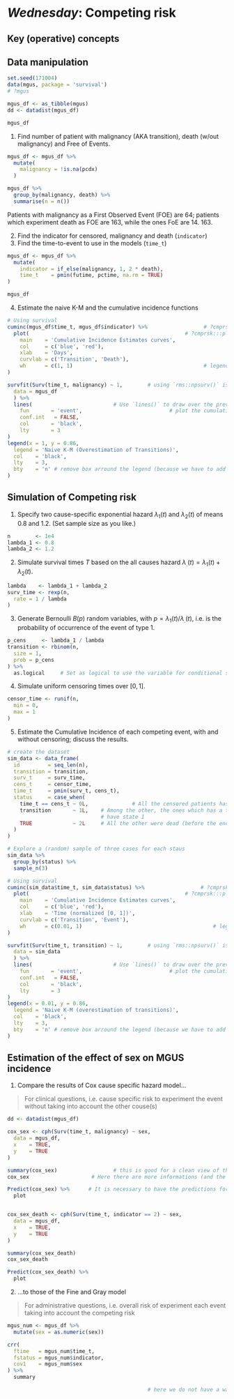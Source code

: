 # *Wednesday*: Competing risk {#competing-risk}

## Key (operative) concepts {#key3}





## Data manipulation

```r
set.seed(171004)
data(mgus, package = 'survival')
# ?mgus

mgus_df <- as_tibble(mgus)
dd <- datadist(mgus_df)

mgus_df
```


1. Find number of patient with malignancy (AKA transition), death
   (w/out malignancy) and Free of Events.

```r
mgus_df <- mgus_df %>% 
  mutate(
    malignancy = !is.na(pcdx)
  )

mgus_df %>% 
  group_by(malignancy, death) %>% 
  summarise(n = n())
```

Patients with malignancy as a First Observed Event (FOE) are 64; patients which experiment death as FOE are 163, while the ones FoE are 14.
163.

2. Find the indicator for censored, malignancy and death (`indicator`)
3. Find the time-to-event to use in the models (`time_t`)

```r
mgus_df <- mgus_df %>% 
  mutate(
    indicator = if_else(malignancy, 1, 2 * death),
    time_t    = pmin(futime, pctime, na.rm = TRUE)
)

mgus_df
```

4. Estimate the naive K-M and the cumulative incidence functions

```r
# Using survival
cuminc(mgus_df$time_t, mgus_df$indicator) %>%                  # ?cmprsk::cuminc
  plot(                                                  # ?cmprsk:::plot.cuminc
    main    = 'Cumulative Incidence Estimates curves',
    col     = c('blue', 'red'),
    xlab    = 'Days',
    curvlab = c('Transition', 'Death'),
    wh      = c(1, 1)                                          # legend position
)

survfit(Surv(time_t, malignancy) ~ 1,        # using `rms::npsurv()` is the same
  data = mgus_df
  ) %>% 
  lines(                          # Use `lines()` to draw over the previous plot
    fun       = 'event',                            # plot the cumulative events
    conf.int   = FALSE,
    col       = 'black',
    lty       = 3
)
legend(x = 1, y = 0.86,
  legend = 'Naive K-M (Overestimation of Transitions)',
  col    = 'black',
  lty    = 3,
  bty    = 'n' # remove box arround the legend (because we have to add an entry)
)
```



## Simulation of Competing risk

1. Specify two cause-specific exponential hazard $\lambda_1(t)$ and
$\lambda_2(t)$ of means $0.8$ and $1.2$. (Set sample size as you like.)

```r
n        <- 1e4
lambda_1 <- 0.8
lambda_2 <- 1.2
```


2. Simulate survival times $T$ based on the all causes hazard
   $\lambda_.(t) = \lambda_1(t) + \lambda_2(t)$.

```r
lambda    <- lambda_1 + lambda_2 
surv_time <- rexp(n,
  rate = 1 / lambda
)
```


3. Generate Bernoulli $B(p)$ random variables, with
   $p = \lambda_1(t) / \lambda_.(t)$, i.e. is the probability of occurrence of
   the event of type 1.

```r
p_cens     <- lambda_1 / lambda
transition <- rbinom(n,
  size = 1,
  prob = p_cens
) %>%
  as.logical     # Set as logical to use the variable for conditional statements
```


4. Simulate uniform censoring times over $[0, 1]$.

```r
censor_time <- runif(n,
  min = 0,
  max = 1
)
```


5. Estimate the Cumulative Incidence of each competing event, with and without
   censoring; discuss the results.

```r
# create the dataset
sim_data <- data_frame(
  id         = seq_len(n),
  transition = transition,
  surv_t     = surv_time,
  cens_t     = censor_time,
  time_t     = pmin(surv_t, cens_t),
  status     = case_when(
    time_t == cens_t ~ 0L,              # All the censored patients has status 0
    transition       ~ 1L,    # Among the other, the ones which has a transition
                              # have state 1
    TRUE             ~ 2L     # All the other were dead (before the end of f-up)
  )
)

# Explore a (random) sample of three cases for each staus
sim_data %>% 
  group_by(status) %>% 
  sample_n(3)
```

```r
# Using survival
cuminc(sim_data$time_t, sim_data$status) %>%                  # ?cmprsk::cuminc
  plot(                                                  # ?cmprsk:::plot.cuminc
    main    = 'Cumulative Incidence Estimates curves',
    col     = c('blue', 'red'),
    xlab    = 'Time (normalized [0, 1])',
    curvlab = c('Transition', 'Event'),
    wh      = c(0.01, 1)                                          # legend position
)

survfit(Surv(time_t, transition) ~ 1,        # using `rms::npsurv()` is the same
  data = sim_data
  ) %>% 
  lines(                          # Use `lines()` to draw over the previous plot
    fun       = 'event',                            # plot the cumulative events
    conf.int   = FALSE,
    col       = 'black',
    lty       = 3
)
legend(x = 0.01, y = 0.86,
  legend = 'Naive K-M (overestimation of transitions)',
  col    = 'black',
  lty    = 3,
  bty    = 'n' # remove box arround the legend (because we have to add an entry)
)

```



## Estimation of the effect of sex on MGUS incidence

1. Compare the results of Cox cause specific hazard model...

> For clinical questions, i.e. cause specific risk to experiment the event
  without taking into account the other couse(s)

```r
dd <- datadist(mgus_df)

cox_sex <- cph(Surv(time_t, malignancy) ~ sex,
  data = mgus_df,
  x    = TRUE,
  y    = TRUE
)

summary(cox_sex)                  # this is good for a clean view of the effects
cox_sex                    # Here there are more informations (and the p-values)

Predict(cox_sex) %>%      # It is necessary to have the predictions for the plot
  plot


cox_sex_death <- cph(Surv(time_t, indicator == 2) ~ sex,
  data = mgus_df,
  x    = TRUE,
  y    = TRUE
)

summary(cox_sex_death)
cox_sex_death

Predict(cox_sex_death) %>% 
  plot
```


2. ...to those of the Fine and Gray model

> For administrative questions, i.e. overall risk of experiment each event
  taking into account the competing risk

```r
mgus_num <- mgus_df %>% 
  mutate(sex = as.numeric(sex))

crr(
  ftime   = mgus_num$time_t,
  fstatus = mgus_num$indicator,
  cov1    = mgus_num$sex
) %>%
  summary

                                             # here we do not have a way to plot 
```

